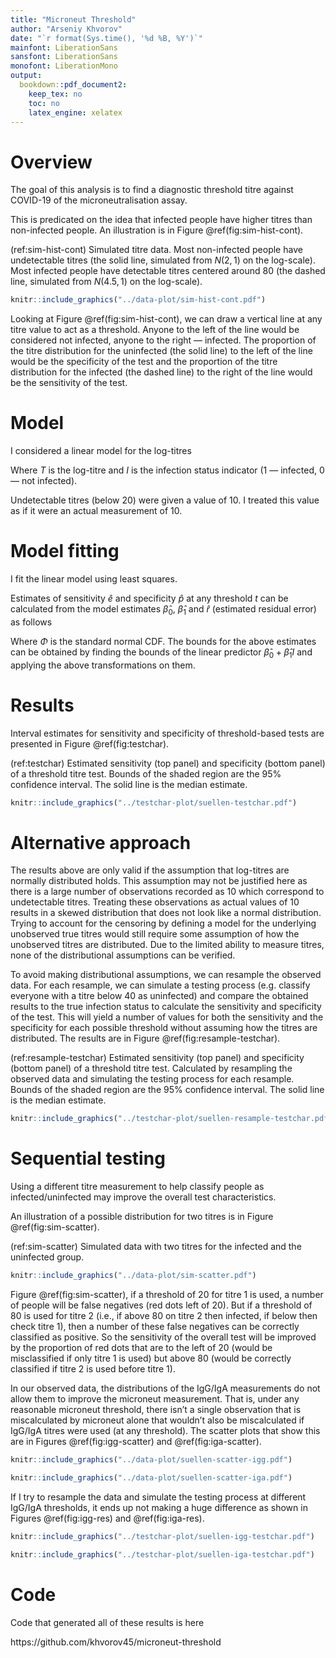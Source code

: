 ```yaml
---
title: "Microneut Threshold"
author: "Arseniy Khvorov"
date: "`r format(Sys.time(), '%d %B, %Y')`"
mainfont: LiberationSans
sansfont: LiberationSans
monofont: LiberationMono
output:
  bookdown::pdf_document2:
    keep_tex: no
    toc: no
    latex_engine: xelatex
---
```


# Overview

The goal of this analysis is to find a diagnostic threshold titre against COVID-19 of the microneutralisation assay.

This is predicated on the idea that infected people have higher titres than non-infected people. An illustration is in Figure \@ref(fig:sim-hist-cont).

(ref:sim-hist-cont) Simulated titre data. Most non-infected people have undetectable titres (the solid line, simulated from $N(2, 1)$ on the log-scale). Most infected people have detectable titres centered around 80 (the dashed line, simulated from $N(4.5, 1)$ on the log-scale).

```r
knitr::include_graphics("../data-plot/sim-hist-cont.pdf")
```

Looking at Figure \@ref(fig:sim-hist-cont), we can draw a vertical line at any titre value to act as a threshold. Anyone to the left of the line would be considered not infected, anyone to the right --- infected. The proportion of the titre distribution for the uninfected (the solid line) to the left of the line would be the specificity of the test and the proportion of the titre distribution for the infected (the dashed line) to the right of the line would be the sensitivity of the test.

# Model

I considered a linear model for the log-titres

\begin{gather*}
T \sim N(\mu, \sigma) \\
\mu = \beta_0 + \beta_1 I
\end{gather*}

Where $T$ is the log-titre and $I$ is the infection status indicator (1 --- infected, 0 --- not infected).

Undetectable titres (below 20) were given a value of 10. I treated this value as if it were an actual measurement of 10.

# Model fitting

I fit the linear model using least squares.

Estimates of sensitivity $\hat{e}$ and specificity $\hat{p}$ at any threshold $t$ can be calculated from the model estimates $\hat{\beta}_0$, $\hat{\beta}_1$ and $\hat{r}$ (estimated residual error) as follows

\begin{gather*}
\hat{e} = 1 - \Phi(\frac{t - (\hat{\beta}_0 + \hat{\beta}_1)}{r}) \\
\hat{p} = \Phi(\frac{t - \hat{\beta}_0}{r})
\end{gather*}

Where $\Phi$ is the standard normal CDF. The bounds for the above estimates can be obtained by finding the bounds of the linear predictor $\hat{\beta}_0 + \hat{\beta}_1 I$ and applying the above transformations on them.

# Results

Interval estimates for sensitivity and specificity of threshold-based tests are presented in Figure \@ref(fig:testchar).

(ref:testchar) Estimated sensitivity (top panel) and specificity (bottom panel) of a threshold titre test. Bounds of the shaded region are the 95% confidence interval. The solid line is the median estimate.

```r
knitr::include_graphics("../testchar-plot/suellen-testchar.pdf")
```

# Alternative approach

The results above are only valid if the assumption that log-titres are normally distributed holds. This assumption may not be justified here as there is a large number of observations recorded as 10 which correspond to undetectable titres. Treating these observations as actual values of 10 results in a skewed distribution that does not look like a normal distribution. Trying to account for the censoring by defining a model for the underlying unobserved true titres would still require some assumption of how the unobserved titres are distributed. Due to the limited ability to measure titres, none of the distributional assumptions can be verified.

To avoid making distributional assumptions, we can resample the observed data. For each resample, we can simulate a testing process (e.g. classify everyone with a titre below 40 as uninfected) and compare the obtained results to the true infection status to calculate the sensitivity and specificity of the test. This will yield a number of values for both the sensitivity and the specificity for each possible threshold without assuming how the titres are distributed. The results are in Figure \@ref(fig:resample-testchar).

(ref:resample-testchar) Estimated sensitivity (top panel) and specificity (bottom panel) of a threshold titre test. Calculated by resampling the observed data and simulating the testing process for each resample. Bounds of the shaded region are the 95% confidence interval. The solid line is the median estimate.

```r
knitr::include_graphics("../testchar-plot/suellen-resample-testchar.pdf")
```

# Sequential testing

Using a different titre measurement to help classify people as infected/uninfected may improve the overall test characteristics.

An illustration of a possible distribution for two titres is in Figure \@ref(fig:sim-scatter).


(ref:sim-scatter) Simulated data with two titres for the infected and the uninfected group.

```r
knitr::include_graphics("../data-plot/sim-scatter.pdf")
```

Figure \@ref(fig:sim-scatter), if a threshold of 20 for titre 1 is used, a number of people will be false negatives (red dots left of 20). But if a threshold of 80 is used for titre 2 (i.e., if above 80 on titre 2 then infected, if below then check titre 1), then a number of these false negatives can be correctly classified as positive. So the sensitivity of the overall test will be improved by the proportion of red dots that are to the left of 20 (would be misclassified if only titre 1 is used) but above 80 (would be correctly classified if titre 2 is used before titre 1).

In our observed data, the distributions of the IgG/IgA measurements do not allow them to improve the microneut measurement. That is, under any reasonable microneut threshold, there isn't a single observation that is miscalculated by microneut alone that wouldn't also be miscalculated if IgG/IgA titres were used (at any threshold). The scatter plots that show this are in Figures \@ref(fig:igg-scatter) and \@ref(fig:iga-scatter).

```r
knitr::include_graphics("../data-plot/suellen-scatter-igg.pdf")
```

```r
knitr::include_graphics("../data-plot/suellen-scatter-iga.pdf")
```

If I try to resample the data and simulate the testing process at different IgG/IgA thresholds, it ends up not making a huge difference as shown in Figures \@ref(fig:igg-res) and \@ref(fig:iga-res).

```r
knitr::include_graphics("../testchar-plot/suellen-igg-testchar.pdf")
```

```r
knitr::include_graphics("../testchar-plot/suellen-iga-testchar.pdf")
```

# Code

Code that generated all of these results is here

https://github.com/khvorov45/microneut-threshold
